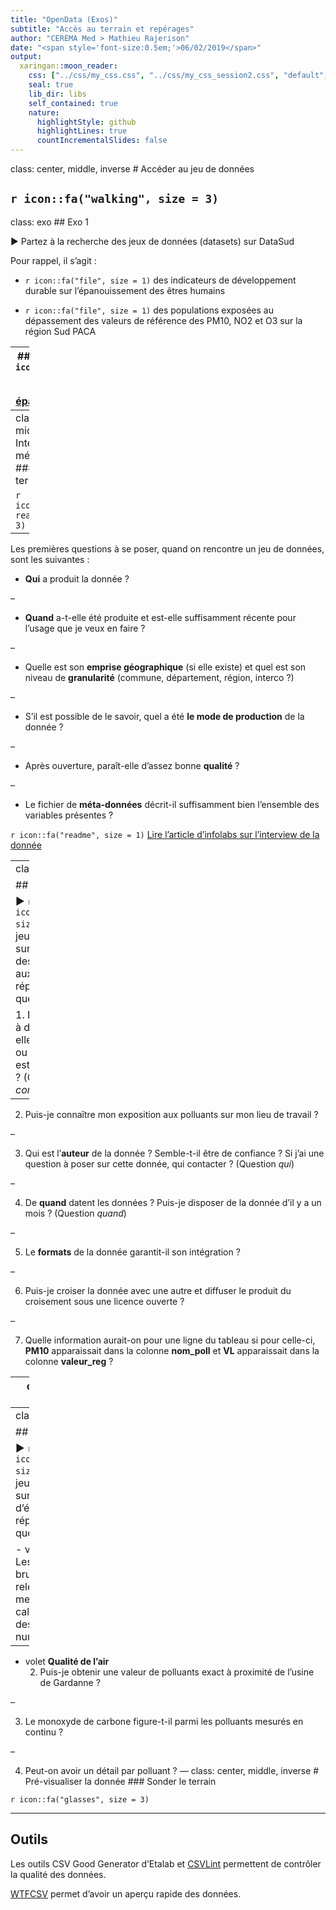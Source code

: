 ```yaml
---
title: "OpenData (Exos)"
subtitle: "Accès au terrain et repérages"
author: "CEREMA Med > Mathieu Rajerison"
date: "<span style='font-size:0.5em;'>06/02/2019</span>"
output:
  xaringan::moon_reader:
    css: ["../css/my_css.css", "../css/my_css_session2.css", "default", "default-fonts"]
    seal: true
    lib_dir: libs
    self_contained: true
    nature:
      highlightStyle: github
      highlightLines: true
      countIncrementalSlides: false
---
```

class: center, middle, inverse
# Accéder au jeu de données

`r icon::fa("walking", size = 3)`
---
class: exo
## Exo 1

&#9658; Partez à la recherche des jeux de données (datasets) sur DataSud

Pour rappel, il s'agit :

- `r icon::fa("file", size = 1)` des indicateurs de développement durable sur l'épanouissement des êtres humains

- `r icon::fa("file", size = 1)` des populations exposées au dépassement des valeurs de référence des PM10, NO2 et O3 sur la région Sud PACA

---
### Réponse :
`r icon::fa("file", size = 1)` [Dataset épanouissement](https://trouver.datasud.fr/dataset/epanouissement-de-tous-les-etres-humains-indicateurs-de-developpement-durable)

`r icon::fa("file", size = 1)` [Populations exposées](https://trouver.datasud.fr/dataset/populations-et-territoires-exposes-au-depassement-des-valeurs-limites-sur-la-region-sud)

---
class: center, middle, inverse
# Interpréter les méta-données
### Tâter, lire le terrain

`r icon::fa("book-reader", size = 3)`

---

Les premières questions à se poser, quand on rencontre un jeu de données, sont les suivantes :

- **Qui** a produit la donnée ?

--

- **Quand** a-t-elle été produite et est-elle suffisamment récente pour l'usage que je veux en faire ?

--

- Quelle est son **emprise géographique** (si elle existe) et quel est son niveau de **granularité** (commune, département, région, interco ?)

--

- S'il est possible de le savoir, quel a été **le mode de production** de la donnée ?

--

- Après ouverture, paraît-elle d'assez bonne **qualité** ?

--

- Le fichier de **méta-données** décrit-il suffisamment bien l'ensemble des variables présentes ?

`r icon::fa("readme", size = 1)` [Lire l'article d'infolabs sur l'interview de la donnée](https://infolabs.io/interview-de-la-donnee)

---
class: exo

## Exo 2

&#9658; `r icon::fa("file", size = 1)` Pour le jeu de données sur l'exposition des populations aux polluants, répondre à ces questions :

1. La donnée mise à disposition a-t-elle été mesurée ou estimée/modélisée ? (Question *comment*) <!-- par modélisation depuis des données de mesure -->

--

2. Puis-je connaître mon exposition aux polluants sur mon lieu de travail ? <!-- l'estimation ne tient pas compte de l'exposition sur son lieu de
travail/école, les lieux de loisirs ou lors de ses déplacements-->

--

3. Qui est l'**auteur** de la donnée ? Semble-t-il être de confiance ? Si j'ai une question à poser sur cette donnée, qui contacter ? (Question *qui*)

--

4. De **quand** datent les données ? Puis-je disposer de la donnée d'il y a un mois ? (Question *quand*)<!-- créées le 05 07 2017 avec fréquence annuelle-->

--

5. Le **formats** de la donnée garantit-il son intégration ? <!--CSV, GeoJSON, WFS-->

--

6. Puis-je croiser la donnée avec une autre et diffuser le produit du croisement sous une licence ouverte ? <!-- OpenDataCommons - ODbL-->

--

7. Quelle information aurait-on pour une ligne du tableau si pour celle-ci, **PM10** apparaissait dans la colonne **nom_poll** et **VL** apparaissait dans la colonne **valeur_reg** ?

---
class: middle, center

#Quelles questions posez-vous à quelqu'un que vous venez de rencontrer ?

---
class: exo

## Exo 3

&#9658; `r icon::fa("file", size = 1)` Pour le jeu de données sur les indicateur d'épanouissement, répondre à ces questions :

- volet **Bruit**
  1. Les niveaux de bruit sont-ils relevés par mesure locale ou calculés grâce à des modèles numériques ? <!-- Les cartes de bruit ne sont pas le reflet de mesures réellement effectuées dans les zones considérées. Les
niveaux de bruit sont évalués au moyen de modèles numériques intégrant les principaux paramètres qui
influencent le bruit et sa propagation : densité et nature du trafic, vitesse autorisée, configuration des lieux,
caractéristiques de la voie. -->
  
--
  
- volet **Qualité de l'air**
  2. Puis-je obtenir une valeur de polluants exact à proximité de l'usine de Gardanne ? 
  <!-- voir nb de jours dans l'année avec un indice de qualité de l'air mauvais.
  L’indice Atmo est un indicateur journalier qui fournit une
information synthétique sur la qualité de l’air des agglomérations de 100 000 habitants et plus 
Il ne
permet pas de mettre en évidence des phénomènes localisés : pollution en proximité industrielle,
automobile… 
-->
  
--
  
  3. Le monoxyde de carbone figure-t-il parmi les polluants mesurés en continu ? <!--  Il est basé
sur les concentrations dans l’air de quatre polluants mesurés en continu par des appareils automatiques :
dioxyde de soufre (SO2), dioxyde d’azote (NO2), ozone (O3) et particules de diamètre inférieur à 10 μm
(PM10).  -->
  
--
  
  4. Peut-on avoir un détail par polluant ?
<!-- 
L'indicateur est le nombre de jours par an où l'indice Atmo de la qualité de l'air est médiocre, mauvais ou très
mauvais (indice de 6 à 10), en moyenne sur 3 ans.
L’indice Atmo prend en compte le polluant le plus pénalisant (pour une même journée, plusieurs polluants
peuvent être responsables de l’indice Atmo). Toutefois, les concentrations des autres polluants peuvent
également être élevées -->
---
class: center, middle, inverse
# Pré-visualiser la donnée
### Sonder le terrain  

`r icon::fa("glasses", size = 3)`

---
## Outils

Les outils CSV Good Generator d'Etalab et [CSVLint](https://csvlint.io/) permettent de contrôler la qualité des données.

[WTFCSV](https://databasic.io/en/wtfcsv/) permet d'avoir un aperçu rapide des données.